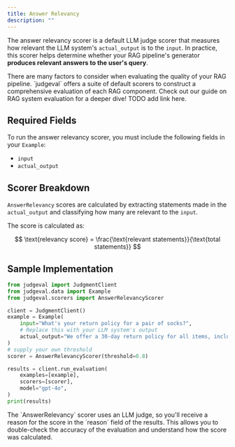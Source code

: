 ```yaml
---
title: Answer Relevancy
description: ""
---
```


The answer relevancy scorer is a default LLM judge scorer that measures how relevant the LLM system's `actual_output` is to the `input`.
In practice, this scorer helps determine whether your RAG pipeline's generator **produces relevant answers to the user's query**.

<Tip>
There are many factors to consider when evaluating the quality of your RAG pipeline. `judgeval` offers a suite of default scorers to construct a comprehensive 
evaluation of each RAG component. Check out our guide on RAG system evaluation for a deeper dive! TODO add link here.
</Tip>

## Required Fields

To run the answer relevancy scorer, you must include the following fields in your `Example`:
- `input`
- `actual_output`

## Scorer Breakdown

`AnswerRelevancy` scores are calculated by extracting statements made in the `actual_output` and classifying how many are relevant to the `input`.

The score is calculated as:

$$
\text{relevancy score} = \frac{\text{relevant statements}}{\text{total statements}}
$$

## Sample Implementation

```python answer_relevancy.py
from judgeval import JudgmentClient
from judgeval.data import Example
from judgeval.scorers import AnswerRelevancyScorer

client = JudgmentClient()
example = Example(
    input="What's your return policy for a pair of socks?",
    # Replace this with your LLM system's output
    actual_output="We offer a 30-day return policy for all items, including socks!",
)
# supply your own threshold
scorer = AnswerRelevancyScorer(threshold=0.8)

results = client.run_evaluation(
    examples=[example],
    scorers=[scorer],
    model="gpt-4o",
)
print(results)
```

<Note>
The `AnswerRelevancy` scorer uses an LLM judge, so you'll receive a reason for the score in the `reason` field of the results. 
This allows you to double-check the accuracy of the evaluation and understand how the score was calculated.
</Note>
